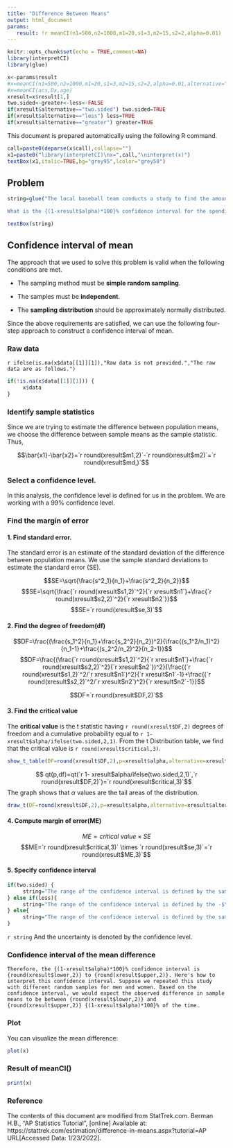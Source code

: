 ```yaml
---
title: "Difference Between Means"
output: html_document
params:
   result: !r meanCI(n1=500,n2=1000,m1=20,s1=3,m2=15,s2=2,alpha=0.01)
---
```


```r
knitr::opts_chunk$set(echo = TRUE,comment=NA)
library(interpretCI)
library(glue)
```

```r
x<-params$result
#x=meanCI(n1=500,n2=1000,m1=20,s1=3,m2=15,s2=2,alpha=0.01,alternative="greater")
#x=meanCI(acs,Dx,age)
xresult=x$result[1,]
two.sided<-greater<-less<-FALSE
if(xresult$alternative=="two.sided") two.sided=TRUE
if(xresult$alternative=="less") less=TRUE
if(xresult$alternative=="greater") greater=TRUE
```


This document is prepared automatically using the following R command.

```r
call=paste0(deparse(x$call),collapse="")
x1=paste0("library(interpretCI)\nx=",call,"\ninterpret(x)")
textBox(x1,italic=TRUE,bg="grey95",lcolor="grey50")
```


## Problem

```r
string=glue("The local baseball team conducts a study to find the amount spent on refreshments at the ball park. Over the course of the season they gather simple random samples of {xresult$n1} men and {xresult$n2} women. For men, the average expenditure was $ {round(xresult$m1,2)}, with a standard deviation of $ {round(xresult$s1,2)}. For women, it was ${round(xresult$m2,2)}, with a standard deviation of ${round(xresult$s2,2)}.

What is the {(1-xresult$alpha)*100}% confidence interval for the spending difference between men and women? Assume that the two populations are independent and normally distributed.")

textBox(string)
```
## Confidence interval of mean

The approach that we used to solve this problem is valid when the following conditions are met.

- The sampling method must be **simple random sampling**. 

- The samples must be **independent**.

- The **sampling distribution** should be approximately normally distributed. 

Since the above requirements are satisfied, we can use the following four-step approach to construct a confidence interval of mean.

### Raw data

`r ifelse(is.na(x$data[[1]][1]),"Raw data is not provided.","The raw data are as follows.")`

```r
if(!is.na(x$data[[1]][1])) {
     x$data
}
```

### Identify sample statistics

Since we are trying to estimate the difference between population means, we choose the difference between sample means as the sample statistic. Thus, 

$$\bar{x1}-\bar{x2}=`r round(xresult$m1,2)`-`r round(xresult$m2)`=`r round(xresult$md,)`$$

### Select a confidence level. 

In this analysis, the confidence level is defined for us in the problem. We are working with a 99% confidence level.


### Find the margin of error


#### 1. Find standard error. 

The standard error is an estimate of the standard deviation of the difference between population means. We use the sample standard deviations to estimate the standard error (SE).

$$SE=\sqrt{\frac{s^2_1}{n_1}+\frac{s^2_2}{n_2}}$$
$$SE=\sqrt{\frac{`r round(xresult$s1,2)`^2}{`r xresult$n1`}+\frac{`r round(xresult$s2,2)`^2}{`r xresult$n2`}}$$
$$SE=`r round(xresult$se,3)`$$

#### 2. Find the degree of freedom(df)

 $$DF=\frac{(\frac{s_1^2}{n_1}+\frac{s_2^2}{n_2})^2}{\frac{(s_1^2/n_1)^2}{n_1-1}+\frac{(s_2^2/n_2)^2}{n_2-1}}$$
$$DF=\frac{(\frac{`r round(xresult$s1,2)`^2}{`r xresult$n1`}+\frac{`r round(xresult$s2,2)`^2}{`r xresult$n2`})^2}{\frac{(`r round(xresult$s1,2)`^2/`r xresult$n1`)^2}{`r xresult$n1`-1}+\frac{(`r round(xresult$s2,2)`^2/`r xresult$n2`)^2}{`r xresult$n2`-1}}$$


$$DF=`r round(xresult$DF,2)`$$

#### 3. Find the critical value

The **critical value** is the t statistic having `r round(xresult$DF,2)` degrees of freedom and a cumulative probability equal to `r 1- xresult$alpha/ifelse(two.sided,2,1)`. From the t Distribution table, we find that the critical value is `r round(xresult$critical,3)`.

```r
show_t_table(DF=round(xresult$DF,2),p=xresult$alpha,alternative=xresult$alternative)
```


$$ qt(p,df)=qt(`r 1- xresult$alpha/ifelse(two.sided,2,1)`,`r round(xresult$DF,2)`)=`r round(xresult$critical,3)`$$
The graph shows that $\alpha$ values are the tail areas of the distribution. 

```r
draw_t(DF=round(xresult$DF,2),p=xresult$alpha,alternative=xresult$alternative)
```

#### 4. Compute margin of error(ME)

$$ME=critical\ value \times SE$$
$$ME=`r round(xresult$critical,3)` \times `r round(xresult$se,3)`=`r round(xresult$ME,3)`$$

#### 5. Specify confidence interval 

```r
if(two.sided) {
     string="The range of the confidence interval is defined by the sample statistic $\\pm$margin of error."
} else if(less){
     string="The range of the confidence interval is defined by the -$\\infty$(infinite) and the sample statistic + margin of error."
} else{
     string="The range of the confidence interval is defined by the sample statistic - margin of error and the $\\infty$(infinite)."
}
```

`r string` And the uncertainty is denoted by the confidence level.


### Confidence interval of the mean difference
 
```glue
Therefore, the {(1-xresult$alpha)*100}% confidence interval is {round(xresult$lower,2)} to {round(xresult$upper,2)}. Here's how to interpret this confidence interval. Suppose we repeated this study with different random samples for men and women. Based on the confidence interval, we would expect the observed difference in sample means to be between {round(xresult$lower,2)} and {round(xresult$upper,2)} {(1-xresult$alpha)*100}% of the time.
```

### Plot

You can visualize the mean difference:

```r
plot(x)
```

### Result of meanCI()

```r
print(x)
```

### Reference

The contents of this document are modified from StatTrek.com.
Berman H.B., "AP Statistics Tutorial", [online] Available at:  https://stattrek.com/estimation/difference-in-means.aspx?tutorial=AP URL[Accessed Data: 1/23/2022]. 

